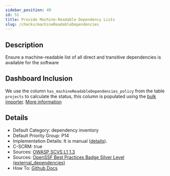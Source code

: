 ```yaml
---
sidebar_position: 49
id: 51
title: Provide Machine-Readable Dependency Lists
slug: /checks/machineReadableDependencies
---
```


<!-- BANNER:START -->

<!-- BANNER:END -->

<!-- DESCRIPTION:START -->
## Description
Ensure a machine-readable list of all direct and transitive dependencies is available for the software
<!-- DESCRIPTION:END -->

## Dashboard Inclusion

We use the column `has_machineReadableDependencies_policy` from the table `projects` to calculate the status, this column is populated using the [bulk importer](/docs/visionBoard/importers#bulk-importer). [More information](https://github.com/OpenPathfinder/visionBoard/issues/110)

<!-- DETAILS:START -->
## Details
- Default Category: dependency inventory
- Default Priority Group: P14
- Implementation Details: It is manual ([details](https://github.com/OpenPathfinder/visionBoard/issues/110)).
- C-SCRM: true
- Sources: [OWASP SCVS L1 1.3](https://scvs.owasp.org/scvs/v1-inventory/#verification-requirements)
- Sources: [OpenSSF Best Practices Badge Silver Level (external_dependencies)](https://www.bestpractices.dev/en/criteria?details=true&rationale=true#1.external_dependencies://scvs.owasp.org/scvs/v1-inventory/#verification-requirements)
- How To: [Github Docs](https://docs.github.com/en/code-security/supply-chain-security/understanding-your-software-supply-chain/about-supply-chain-security#what-is-the-dependency-graph)

<!-- DETAILS:END -->
